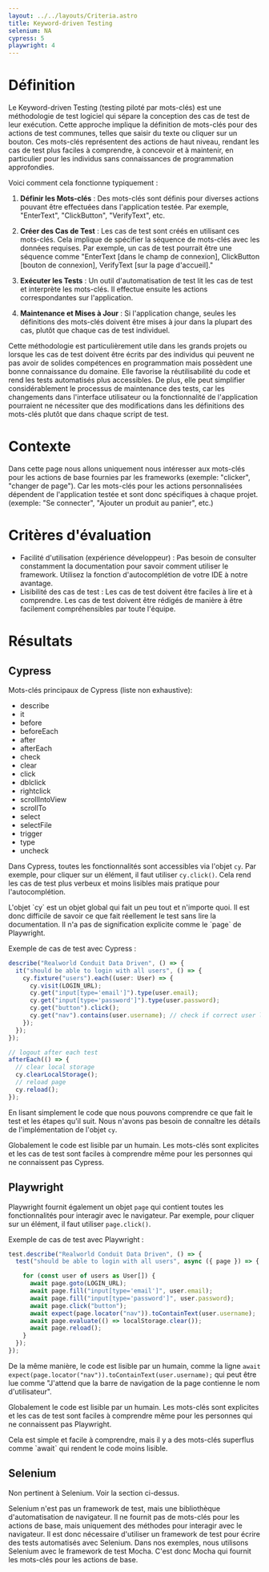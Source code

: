 ```yaml
---
layout: ../../layouts/Criteria.astro
title: Keyword-driven Testing
selenium: NA
cypress: 5
playwright: 4
---
```



# Définition

Le Keyword-driven Testing (testing piloté par mots-clés) est une méthodologie de test logiciel qui sépare la conception des cas de test de leur exécution. Cette approche implique la définition de mots-clés pour des actions de test communes, telles que saisir du texte ou cliquer sur un bouton. Ces mots-clés représentent des actions de haut niveau, rendant les cas de test plus faciles à comprendre, à concevoir et à maintenir, en particulier pour les individus sans connaissances de programmation approfondies.

Voici comment cela fonctionne typiquement :

1. **Définir les Mots-clés** : Des mots-clés sont définis pour diverses actions pouvant être effectuées dans l'application testée. Par exemple, "EnterText", "ClickButton", "VerifyText", etc.

2. **Créer des Cas de Test** : Les cas de test sont créés en utilisant ces mots-clés. Cela implique de spécifier la séquence de mots-clés avec les données requises. Par exemple, un cas de test pourrait être une séquence comme "EnterText \[dans le champ de connexion\], ClickButton \[bouton de connexion\], VerifyText \[sur la page d'accueil\]."

3. **Exécuter les Tests** : Un outil d'automatisation de test lit les cas de test et interprète les mots-clés. Il effectue ensuite les actions correspondantes sur l'application.

4. **Maintenance et Mises à Jour** : Si l'application change, seules les définitions des mots-clés doivent être mises à jour dans la plupart des cas, plutôt que chaque cas de test individuel.

Cette méthodologie est particulièrement utile dans les grands projets ou lorsque les cas de test doivent être écrits par des individus qui peuvent ne pas avoir de solides compétences en programmation mais possèdent une bonne connaissance du domaine. Elle favorise la réutilisabilité du code et rend les tests automatisés plus accessibles. De plus, elle peut simplifier considérablement le processus de maintenance des tests, car les changements dans l'interface utilisateur ou la fonctionnalité de l'application pourraient ne nécessiter que des modifications dans les définitions des mots-clés plutôt que dans chaque script de test.

# Contexte

<ThumbWarningAlert>
  <p>Dans cette page nous allons uniquement nous intéresser aux mots-clés pour les actions de base fournies par les frameworks (exemple: "clicker", "changer de page"). Car les mots-clés pour les actions personnalisées dépendent de l'application testée et sont donc spécifiques à chaque projet. (exemple: "Se connecter", "Ajouter un produit au panier", etc.)</p>
</ThumbWarningAlert>

# Critères d'évaluation

- Facilité d'utilisation (expérience développeur) : Pas besoin de consulter constamment la documentation pour savoir comment utiliser le framework. Utilisez la fonction d'autocomplétion de votre IDE à notre avantage.
- Lisibilité des cas de test : Les cas de test doivent être faciles à lire et à comprendre. Les cas de test doivent être rédigés de manière à être facilement compréhensibles par toute l'équipe.

# Résultats

## Cypress

Mots-clés principaux de Cypress (liste non exhaustive):
- describe
- it
- before
- beforeEach
- after
- afterEach
- check
- clear
- click
- dblclick
- rightclick
- scrollIntoView
- scrollTo
- select
- selectFile
- trigger
- type
- uncheck

Dans Cypress, toutes les fonctionnalités sont accessibles via l'objet `cy`. Par exemple, pour cliquer sur un élément, il faut utiliser `cy.click()`. Cela rend les cas de test plus verbeux et moins lisibles mais pratique pour l'autocomplétion.

<ThumbDownAlert>
  <p>L'objet `cy` est un objet global qui fait un peu tout et n'importe quoi. Il est donc difficile de savoir ce que fait réellement le test sans lire la documentation. Il n'a pas de signification explicite comme le `page` de Playwright.</p>
</ThumbDownAlert>

Exemple de cas de test avec Cypress :

```ts
describe("Realworld Conduit Data Driven", () => {
  it("should be able to login with all users", () => {
    cy.fixture("users").each((user: User) => {
      cy.visit(LOGIN_URL);
      cy.get("input[type='email']").type(user.email);
      cy.get("input[type='password']").type(user.password);
      cy.get("button").click();
      cy.get("nav").contains(user.username); // check if correct user logged in
    });
  });
});

// logout after each test
afterEach(() => {
  // clear local storage
  cy.clearLocalStorage();
  // reload page
  cy.reload();
});
```

En lisant simplement le code que nous pouvons comprendre ce que fait le test et les étapes qu'il suit. Nous n'avons pas besoin de connaître les détails de l'implémentation de l'objet `cy`.

<ThumbUpAlert>
  <p>
  Globalement le code est lisible par un humain. Les mots-clés sont explicites et les cas de test sont faciles à comprendre même pour les personnes qui ne connaissent pas Cypress.
  </p>
</ThumbUpAlert>

## Playwright

Playwright fournit également un objet `page` qui contient toutes les fonctionnalités pour interagir avec le navigateur. Par exemple, pour cliquer sur un élément, il faut utiliser `page.click()`. 

Exemple de cas de test avec Playwright :

```ts
test.describe("Realworld Conduit Data Driven", () => {
  test("should be able to login with all users", async ({ page }) => {

    for (const user of users as User[]) {
      await page.goto(LOGIN_URL);
      await page.fill("input[type='email']", user.email);
      await page.fill("input[type='password']", user.password);
      await page.click("button");
      await expect(page.locator("nav")).toContainText(user.username);
      await page.evaluate(() => localStorage.clear());
      await page.reload();
    }
  });
});
```

De la même manière, le code est lisible par un humain, comme la ligne `await expect(page.locator("nav")).toContainText(user.username);` qui peut être lue comme "J'attend que la barre de navigation de la page contienne le nom d'utilisateur".

<ThumbUpAlert>
  <p>
  Globalement le code est lisible par un humain. Les mots-clés sont explicites et les cas de test sont faciles à comprendre même pour les personnes qui ne connaissent pas Playwright.
  </p>
</ThumbUpAlert>

<ThumbDownAlert>
  <p>
  Cela est simple et facile à comprendre, mais il y a des mots-clés superflus comme `await` qui rendent le code moins lisible.
  </p>
</ThumbDownAlert>

## Selenium

Non pertinent à Selenium. Voir la section ci-dessus.

<ThumbWarningAlert>
  <p>
  Selenium n'est pas un framework de test, mais une bibliothèque d'automatisation de navigateur. Il ne fournit pas de mots-clés pour les actions de base, mais uniquement des méthodes pour interagir avec le navigateur. Il est donc nécessaire d'utiliser un framework de test pour écrire des tests automatisés avec Selenium. Dans nos exemples, nous utilisons Selenium avec le framework de test Mocha. C'est donc Mocha qui fournit les mots-clés pour les actions de base.
  </p>
</ThumbWarningAlert>